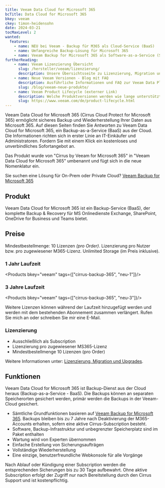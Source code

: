 ```yaml
---
title: Veeam Data Cloud for Microsoft 365
bcTitle: Data Cloud for Microsoft 365
bkey: veeam
ckey: timon-heidensohn
date: 2024-03-21
tocMaxLevel: 2
wanted:
  features:
    - name: NEU bei Veeam - Backup für M365 als Cloud-Service (BaaS)
    - name: Umfangreiche Backup-Lösung für Microsoft 365
    - name: Veeam Backup for Microsoft 365 als Software-as-a-Service (SaaS), Subscription.
furtherReading:
    - name: Veeam Lizenzierung Übersicht
      slug: /hersteller/veeam/lizenzierung/
      description: Unsere Übersichtsseite zu Lizenzierung, Migration und Upgrades
    - name: Neue Veeam Versionen - Blog mit FAQ
      description: Ausführliche Informationen und FAQ zur Veeam Data Platform
      slug: /blog/veeam-neue-produkte/
    - name: Veeam Product Lifecycle (externer Link)
      description: Welche Produktversionen werden wie lange unterstützt? Eine immer aktuelle Übersicht
      slug: https://www.veeam.com/de/product-lifecycle.html
---
```





<Intro>

  Veeam Data Cloud for Microsoft 365 (Cirrus Cloud Protect for Microsoft 365) ermöglicht sicheres Backup und Wiederherstellung Ihrer Daten aus Microsoft 365.
  Auf diesen Seiten finden Sie Antworten zu Veeam Data Cloud for Microsoft 365, ein Backup-as-a-Service (BaaS) aus der Cloud.
  Die Informationen richten sich in erster Linie an IT-Einkäufer und Administratoren.
  Fordern Sie mit einem Klick ein kostenloses und unverbindliches Sofortangebot an.

</Intro>

<TOC />

<Info>

Das Produkt wurde von "Cirrus by Veeam for Microsoft 365" in "Veeam Data Cloud for Microsoft 365" umbenannt und fügt sich in die neue Nomenklatur ein.

</Info>

Sie suchen eine Lösung für On-Prem oder Private Cloud? [Veeam Backup for Microsoft 365](/hersteller/veeam/backup-for-microsoft-365/)


## Produkt

Veeam Data Cloud for Microsoft 365 ist ein Backup-Service (BaaS), der komplette Backup & Recovery für MS Onlinedienste Exchange, SharePoint, OneDrive for Business und Teams bietet.


## Preise

<Info>

Mindestbestellmenge: 10 Lizenzen *(pro Order)*.
Lizenzierung pro Nutzer bzw. pro zugewiesener M365-Lizenz. Unlimited Storage (im Preis inklusive).

</Info>




### 1 Jahr Laufzeit

<Products bkey="veeam" tags={["cirrus-backup-365", "neu-1"]}/>

### 3 Jahre Laufzeit

<Products bkey="veeam" tags={["cirrus-backup-365", "neu-3"]}/>


<GetInTouch variant="info">

 Weitere Lizenzen können während der Laufzeit hinzugefügt werden und werden mit dem bestehenden Abonnement zusammen verlängert. Rufen Sie mich an oder schreiben Sie mir eine E-Mail.

</GetInTouch>


### Lizenzierung

<ArrowList>

  - Ausschließlich als Subscription
  - Lizenzierung pro zugewiesener MS365-Lizenz
  - Mindestbestellmenge 10 Lizenzen (pro Order)

</ArrowList>

  Weitere Informationen unter: [Lizenzierung, Migration und Upgrades](/hersteller/veeam/lizenzierung/).




## Funktionen

Veeam Data Cloud for Microsoft 365 ist Backup-Dienst aus der Cloud heraus (Backup-as-a-Service - BaaS).
Die Backups können an separaten Speicherorten gesichert werden, primär werden die Backups in der Veeam-Cloud gesichert.

<ArrowList>

  - Sämtliche Grundfunktionen basieren auf [Veeam Backup for Microsoft 365](/hersteller/veeam/backup-for-microsoft-365/#funktionen). Backups bleiben bis zu 7 Jahre nach Deaktivierung der M365-Accounts erhalten, sofern eine aktive Cirrus-Subscription besteht.
  - Software, Backup-Infrastruktur und unbegrenzter Speicherplatz sind im Paket enthalten
  - Wartung wird von Experten übernommen
  - Einfache Erstellung von Sicherungsaufträgen
  - Vollständige Wiederherstellung
  - Eine einzige, benutzerfreundliche Webkonsole für alle Vorgänge

</ArrowList>

<Info>

  Nach Ablauf oder Kündigung einer Subscription werden die entsprechenden Sicherungen bis zu 30 Tage aufbewahrt. Ohne aktive Subscription erfolgt der Zugriff nur nach Bereitstellung durch den Cirrus Support und ist kostenpflichtig.

</Info>



<GetInTouch theme="light"/>

